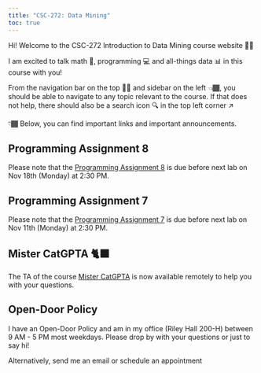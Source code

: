 ```yaml
---
title: "CSC-272: Data Mining"
toc: true
---
```


Hi! Welcome to the CSC-272 Introduction to Data Mining course website 👋🏾

I am excited to talk math 🔢, programming 💻 and all-things data 📊 in this course with you!

From the navigation bar on the top ☝🏾 and sidebar on the left 👈🏾, you should be able to navigate to any topic relevant to the course. If that does not help, there should also be a search icon 🔍 in the top left corner ↗️

👇🏾 Below, you can find important links and important announcements.

<!-- ::: {.callout-caution}
# Midterm
The midterm exam is on <u><b>Oct 28th (Monday) from 2:30 - 4:30 PM</b></u>.
::: -->


::: {.callout-caution}
# Programming Assignment 8
Please note that the [Programming Assignment 8](https://colab.research.google.com/drive/1e0EqjeXn184emarLMYYTq8YlU6upk5Zp?usp=sharing) is due before next lab on Nov 18th (Monday) at 2:30 PM.
::: 

::: {.callout-caution}
# Programming Assignment 7
Please note that the [Programming Assignment 7](https://colab.research.google.com/drive/1oOTyWbIVeAfiAR0rCfIgUt6BAV3Tcor7?usp=sharing) is due before next lab on Nov 11th (Monday) at 2:30 PM.
::: 

::: {.callout-tip}
# Mister CatGPTA 🐈‍⬛
The TA of the course [Mister CatGPTA](/ta.html) is now available remotely to help you with your questions. 
:::

::: {.callout-tip}
## Open-Door Policy
I have an Open-Door Policy and am in my office (Riley Hall 200-H) between 9 AM - 5 PM most weekdays. Please drop by with your questions or just to say hi!

Alternatively, send me an email or schedule an appointment
:::

